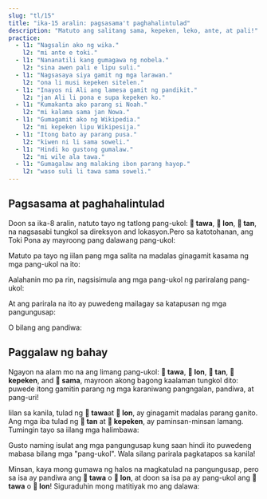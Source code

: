 ```yaml
---
slug: "tl/15"
title: "ika-15 aralin: pagsasama't paghahalintulad"
description: "Matuto ang salitang sama, kepeken, leko, ante, at pali!"
practice:
  - l1: "Nagsalin ako ng wika."
    l2: "mi ante e toki."
  - l1: "Nananatili kang gumagawa ng nobela."
    l2: "sina awen pali e lipu suli."
  - l1: "Nagsasaya siya gamit ng mga larawan."
    l2: "ona li musi kepeken sitelen."
  - l1: "Inayos ni Ali ang lamesa gamit ng pandikit."
    l2: "jan Ali li pona e supa kepeken ko."
  - l1: "Kumakanta ako parang si Noah."
    l2: "mi kalama sama jan Nowa."
  - l1: "Gumagamit ako ng Wikipedia."
    l2: "mi kepeken lipu Wikipesija."
  - l1: "Itong bato ay parang pusa."
    l2: "kiwen ni li sama soweli."
  - l1: "Hindi ko gustong gumalaw."
    l2: "mi wile ala tawa."
  - l1: "Gumagalaw ang malaking ibon parang hayop."
    l2: "waso suli li tawa sama soweli."
---
```



## Pagsasama at paghahalintulad

Doon sa ika-8 aralin, natuto tayo ng tatlong pang-ukol: **󱥩 tawa**, **󱤬 lon**, **󱥧 tan**, na nagsasabi tungkol sa direksyon and lokasyon.Pero sa katotohanan, ang Toki Pona ay mayroong pang dalawang pang-ukol:

<List>
  <Word sl="kepeken" m="gamit ng, sa pamamaraan ng" />
  <Word sl="sama" m="parang, magkatulad, kagaya" />
</List>

Matuto pa tayo ng iilan pang mga salita na madalas ginagamit kasama ng mga pang-ukol na ito:

<List>
  <Word sl="ante" m="ibahin; iba" />
  <Word sl="pali" m="magtrabaho, gumawa" />
  <Word sl="leko" m="ladrilyo" />
</List>

Aalahanin mo pa rin, nagsisimula ang mga pang-ukol ng pariralang pang-ukol:

<List>
  <Word sl="sama sina" m="kagaya ikaw" />
  <Word sl="kepeken toki" m="gamit ng wika" />
  <Word sl="kepeken ilo ante" m="sa pamamagitan ng ibang gamit" />
</List>

At ang parirala na ito ay puwedeng mailagay sa katapusan ng mga pangungusap:

<List>
  <Sentence sl="mi toki sama sina." m="Nagsasalita ako tulad mo." />
  <Sentence sl="mi pali e leko kepeken ilo." m="Gumagawa ako ng ladrilyo gamit ng gamit." />
</List>

O bilang ang pandiwa:

<List>
  <Sentence sl="ona li sama sina." m="Sila ay parang ikaw." />
  <Sentence sl="ona li kepeken ilo." m="Gumagamit sila ng gamit." />
</List>

## Paggalaw ng bahay

Ngayon na alam mo na ang limang pang-ukol: **󱥩 tawa**, **󱤬 lon**, **󱥧 tan**, **󱤙 kepeken**, and **󱥖 sama**, mayroon akong bagong kaalaman tungkol dito: puwede itong gamitin parang ng mga karaniwang pangngalan, pandiwa, at pang-uri!

<List>
  <Word sl="tawa" m="gumalaw; paggalaw; gumagalaw" />
  <Word sl="lon" m="totoo, umiiral" />
  <Word sl="tan" m="kadahilan, kagalingan" />
  <Word sl="kepeken" m="pagkakagamit" />
  <Word sl="sama" m="katulad" />
</List>

Iilan sa kanila, tulad ng **󱥩 tawa**at **󱤬 lon**, ay ginagamit madalas parang ganito. Ang mga iba tulad ng **󱥧 tan** at **󱤙 kepeken**, ay paminsan-minsan lamang. Tumingin tayo sa iilang mga halimbawa:

<List>
  <Sentence sl="sona mi li sama." m="Magkatulad ang kaalaman ko." />
  <Sentence
    sl="toki sina li lon."
    m="Totoo ang sinasabi mo."
  />
  <Sentence
    sl="mi wile lukin e sitelen tawa."
    m="Gusto kong manood ng isang gumagalaw na larawan. (isang video, palabas)"
  />
  <Sentence sl="mi sona ala e tan." m="Hindi ko alam ang kadahilan." />
</List>

Gusto naming isulat ang mga pangungusap kung saan hindi ito puwedeng mabasa bilang mga "pang-ukol". Wala silang parirala pagkatapos sa kanila!

Minsan, kaya mong gumawa ng halos na magkatulad na pangungusap, pero sa isa ay pandiwa ang **󱥩 tawa** o **󱤬 lon**, at doon sa isa pa ay pang-ukol ang **󱥩 tawa** o **󱤬 lon**!
Siguraduhin mong matitiyak mo ang dalawa:

<List>
  <Sentence
    sl="jan li tawa tomo."
    m="Pumupunta ang tao sa bahay. (pang-ukol)"
  />
  <Sentence sl="jan li tawa e tomo." m="Ginagalaw ng tao ang bahay. (pandiwa)" />
  <Sentence sl="mi lon ma." m="Nasa lupa ako. (pang-ukol)" />
  <Sentence
    sl="mi lon e ma."
    m="Itinatawag ko ang lupain sa katotohanan.<br />Nagpatupad ako ng bansa. (pandiwa)"
  />
</List>

<Practice exercises={frontmatter.practice} client:load />
